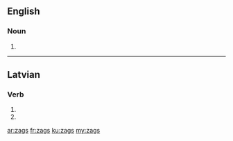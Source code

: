 ==English==

===Noun===
{{head|en|plural}}

# {{plural of|zag|lang=en}}

----

==Latvian==

===Verb===
{{head|lv|verb form}}

# {{lv-inflection of|zagt|3rd|s|fut|ind|v}}
# {{lv-inflection of|zagt|3rd|p|fut|ind|v}}

[[ar:zags]]
[[fr:zags]]
[[ku:zags]]
[[my:zags]]